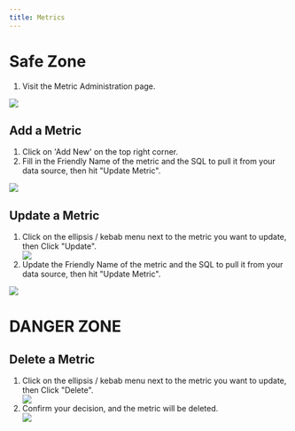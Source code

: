 ```yaml
---
title: Metrics
---
```


# Safe Zone

1. Visit the Metric Administration page.
<img src="assets/dashboard/metric-admin-menu.png" style="display: block; margin: 0 auto;"/>

## Add a Metric

1. Click on 'Add New' on the top right corner.
2. Fill in the Friendly Name of the metric and the SQL to pull it from your data
   source, then hit "Update Metric".
<img src="assets/dashboard/add-metric-detail.png" style="display: block; margin: 0 auto;"/>


## Update a Metric
1. Click on the ellipsis / kebab menu next to the metric you want to update,
   then Click "Update".
<img src="assets/dashboard/update-metric.png" style="display: block; margin: 0
auto;"/>
2. Update the Friendly Name of the metric and the SQL to pull it from your data
   source, then hit "Update Metric".
<img src="assets/dashboard/update-metric-detail.png" style="display: block; margin: 0 auto;"/>


# DANGER ZONE
## Delete a Metric
1. Click on the ellipsis / kebab menu next to the metric you want to update,
   then Click "Delete".
<img src="assets/dashboard/update-metric.png" style="display: block; margin: 0
auto;"/>
2. Confirm your decision, and the metric will be deleted.
<img src="assets/dashboard/confirm-delete.png" style="display: block; margin: 0
auto;"/>
